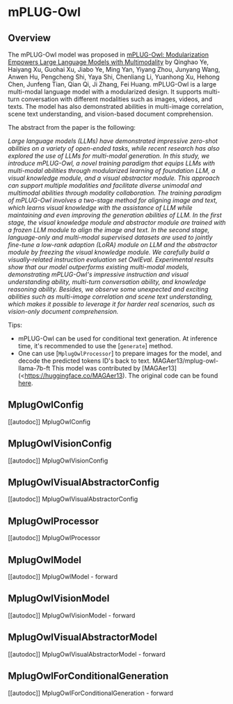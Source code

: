 <!--Copyright 2023 The HuggingFace Team. All rights reserved.

Licensed under the Apache License, Version 2.0 (the "License"); you may not use this file except in compliance with
the License. You may obtain a copy of the License at

http://www.apache.org/licenses/LICENSE-2.0

Unless required by applicable law or agreed to in writing, software distributed under the License is distributed on
an "AS IS" BASIS, WITHOUT WARRANTIES OR CONDITIONS OF ANY KIND, either express or implied. See the License for the
specific language governing permissions and limitations under the License.
-->
# mPLUG-Owl

## Overview

The mPLUG-Owl model was proposed in [mPLUG-Owl: Modularization Empowers Large Language Models with Multimodality](https://arxiv.org/abs/2304.14178)  by Qinghao Ye, Haiyang Xu, Guohai Xu, Jiabo Ye, Ming Yan, Yiyang Zhou, Junyang Wang, Anwen Hu, Pengcheng Shi, Yaya Shi, Chenliang Li, Yuanhong Xu, Hehong Chen, Junfeng Tian, Qian Qi, Ji Zhang, Fei Huang. mPLUG-Owl is a large multi-modal language model with a modularized design. It supports multi-turn conversation with different modalities such as images, videos, and texts. The model has also demonstrated abilities in multi-image correlation, scene text understanding, and vision-based document comprehension.

The abstract from the paper is the following:

*Large language models (LLMs) have demonstrated impressive zero-shot abilities on a variety of open-ended tasks, while recent research has also explored the use of LLMs for multi-modal generation. In this study, we introduce mPLUG-Owl, a novel training paradigm that equips LLMs with multi-modal abilities through modularized learning of foundation LLM, a visual knowledge module, and a visual abstractor module. This approach can support multiple modalities and facilitate diverse unimodal and multimodal abilities through modality collaboration. The training paradigm of mPLUG-Owl involves a two-stage method for aligning image and text, which learns visual knowledge with the assistance of LLM while maintaining and even improving the generation abilities of LLM. In the first stage, the visual knowledge module and abstractor module are trained with a frozen LLM module to align the image and text. In the second stage, language-only and multi-modal supervised datasets are used to jointly fine-tune a low-rank adaption (LoRA) module on LLM and the abstractor module by freezing the visual knowledge module. We carefully build a visually-related instruction evaluation set OwlEval. Experimental results show that our model outperforms existing multi-modal models, demonstrating mPLUG-Owl's impressive instruction and visual understanding ability, multi-turn conversation ability, and knowledge reasoning ability. Besides, we observe some unexpected and exciting abilities such as multi-image correlation and scene text understanding, which makes it possible to leverage it for harder real scenarios, such as vision-only document comprehension.*

Tips:

- mPLUG-Owl can be used for conditional text generation. At inference time, it's recommended to use the [`generate`] method. 
- One can use [`MplugOwlProcessor`] to prepare images for the model, and decode the predicted tokens ID's back to text.
MAGAer13/mplug-owl-llama-7b-ft
This model was contributed by [MAGAer13](<https://huggingface.co/MAGAer13). The original code can be found [here](https://github.com/X-PLUG/mPLUG-Owl).

## MplugOwlConfig

[[autodoc]] MplugOwlConfig

## MplugOwlVisionConfig

[[autodoc]] MplugOwlVisionConfig

## MplugOwlVisualAbstractorConfig

[[autodoc]] MplugOwlVisualAbstractorConfig

## MplugOwlProcessor

[[autodoc]] MplugOwlProcessor

## MplugOwlModel

[[autodoc]] MplugOwlModel
    - forward

## MplugOwlVisionModel

[[autodoc]] MplugOwlVisionModel
    - forward

## MplugOwlVisualAbstractorModel

[[autodoc]] MplugOwlVisualAbstractorModel
    - forward

## MplugOwlForConditionalGeneration

[[autodoc]] MplugOwlForConditionalGeneration
    - forward

